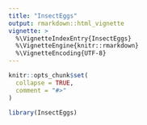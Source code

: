 ```yaml
---
title: "InsectEggs"
output: rmarkdown::html_vignette
vignette: >
  %\VignetteIndexEntry{InsectEggs}
  %\VignetteEngine{knitr::rmarkdown}
  %\VignetteEncoding{UTF-8}
---
```


```r
knitr::opts_chunk$set(
  collapse = TRUE,
  comment = "#>"
)
```

```r
library(InsectEggs)
```

